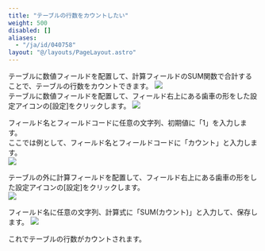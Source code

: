 ```yaml
---
title: "テーブルの行数をカウントしたい"
weight: 500
disabled: []
aliases:
  - "/ja/id/040758"
layout: "@/layouts/PageLayout.astro"
---
```




テーブルに数値フィールドを配置して、計算フィールドのSUM関数で合計することで、テーブルの行数をカウントできます。
<Img src="/k/kintone/img-ja/tableline_count_05.png" alt=" " />
<br />
テーブルに数値フィールドを配置して、フィールド右上にある歯車の形をした設定アイコンの[設定]をクリックします。
<Img src="/k/kintone/img-ja/tableline_count_01.png" alt=" " />

フィールド名とフィールドコードに任意の文字列、初期値に「1」を入力します。  
ここでは例として、フィールド名とフィールドコードに「カウント」と入力します。  
<Img src="/k/kintone/img-ja/tableline_count_02.png" alt=" " />

テーブルの外に計算フィールドを配置して、フィールド右上にある歯車の形をした設定アイコンの[設定]をクリックします。  
<Img src="/k/kintone/img-ja/tableline_count_03.png" alt=" " />

フィールド名に任意の文字列、計算式に「SUM(カウント)」と入力して、保存します。
<Img src="/k/kintone/img-ja/tableline_count_04.png" alt=" " />

これでテーブルの行数がカウントされます。

